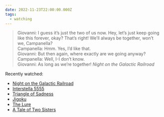 ```yaml
---
date: 2022-11-23T22:00:00.000Z
tags:
  - watching
---
```

> <span className="small-caps">Giovanni</span>: I guess it’s just the two of us now. Hey, let’s just keep going like this forever, okay? That’s right! We’ll always be together, won’t we, Campanella?<br/>
> <span className="small-caps">Campanella</span>: Hmm. Yes, I’d like that.<br/>
> <span className="small-caps">Giovanni</span>: But then again, where exactly are we going anyway?<br/>
> <span className="small-caps">Campanella</span>: Well, I-I don’t know.<br/>
> <span className="small-caps">Giovanni</span>: As long as we’re together!
> <cite><i>Night on the Galactic Railroad</i></cite>

Recently watched:

* [Night on the Galactic Railroad](https://letterboxd.com/film/night-on-the-galactic-railroad/)
* [Interstella 5555](https://letterboxd.com/film/interstella-5555-the-5tory-of-the-5ecret-5tar-5ystem/)
* [Triangle of Sadness](https://letterboxd.com/film/triangle-of-sadness/)
* [Jigoku](https://letterboxd.com/film/jigoku/)
* [The Lure](https://letterboxd.com/film/the-lure/)
* [A Tale of Two Sisters](https://letterboxd.com/film/a-tale-of-two-sisters/)
